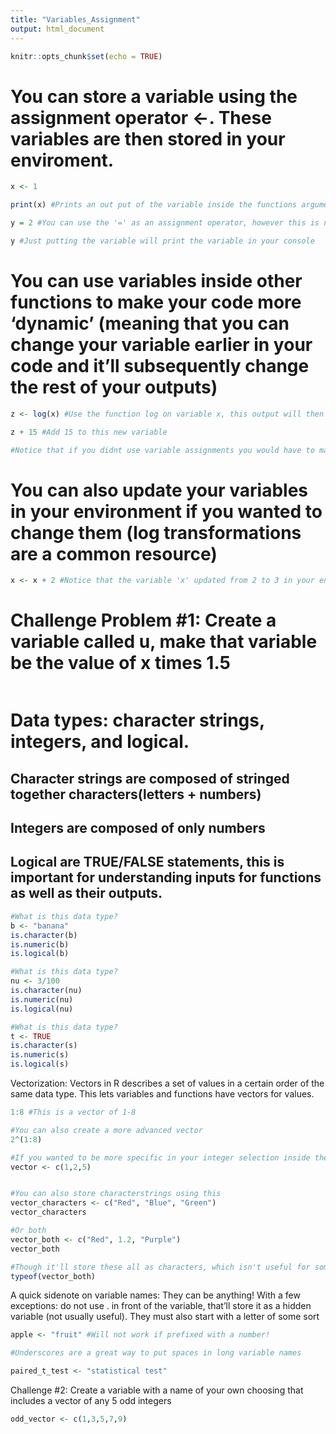 ```yaml
---
title: "Variables_Assignment"
output: html_document
---
```


```r
knitr::opts_chunk$set(echo = TRUE)
```

# You can store a variable using the assignment operator <-. These variables are then stored in your enviroment. 
```r
x <- 1

print(x) #Prints an out put of the variable inside the functions argument.

y = 2 #You can use the '=' as an assignment operator, however this is not recommended because many arguments are structured to use '=' inside a function, therefore its best practice in R to use '<-'

y #Just putting the variable will print the variable in your console 
```
# You can use variables inside other functions to make your code more 'dynamic' (meaning that you can change your variable earlier in your code and it'll subsequently change the rest of your outputs)
```r
z <- log(x) #Use the function log on variable x, this output will then be stored as a new variable called 'z' 

z + 15 #Add 15 to this new variable 

#Notice that if you didnt use variable assignments you would have to manually type in the outputs from your console to calculate what the log(x) + 15 is in this format. This 'dynamic' way of writing your code allows for clarity as well as fluid method for changing your inputs. 

```
# You can also update your variables in your environment if you wanted to change them (log transformations are a common resource)
```r
x <- x + 2 #Notice that the variable 'x' updated from 2 to 3 in your enviroment
```

# Challenge Problem #1: Create a variable called u, make that variable be the value of x times 1.5
```r

```

# Data types: character strings, integers, and logical. 
## Character strings are composed of stringed together characters(letters + numbers)
## Integers are composed of only numbers
## Logical are TRUE/FALSE statements, this is important for understanding inputs for functions as well as their outputs. 
```r
#What is this data type?
b <- "banana" 
is.character(b)  
is.numeric(b) 
is.logical(b)
```
```r
#What is this data type?
nu <- 3/100
is.character(nu)
is.numeric(nu) 
is.logical(nu)
```

```r
#What is this data type?
t <- TRUE
is.character(s)
is.numeric(s)
is.logical(s) 
```

Vectorization: Vectors in R describes a set of values in a certain order of the same data type. This lets variables and functions have vectors for values. 
```r
1:8 #This is a vector of 1-8

#You can also create a more advanced vector 
2^(1:8)

#If you wanted to be more specific in your integer selection inside the vector, you can utilize the concatenate fxn. c() 
vector <- c(1,2,5)


#You can also store characterstrings using this
vector_characters <- c("Red", "Blue", "Green")
vector_characters 

#Or both
vector_both <- c("Red", 1.2, "Purple")
vector_both

#Though it'll store these all as characters, which isn't useful for some applications. 
typeof(vector_both)
```

A quick sidenote on variable names: They can be anything! With a few exceptions:
do not use . in front of the variable, that'll store it as a hidden variable (not usually useful). They must also start with a letter of some sort
```r
apple <- "fruit" #Will not work if prefixed with a number!

#Underscores are a great way to put spaces in long variable names

paired_t_test <- "statistical test"

```

Challenge #2: Create a variable with a name of your own choosing that includes a vector of any 5 odd integers
```r
odd_vector <- c(1,3,5,7,9)
```


